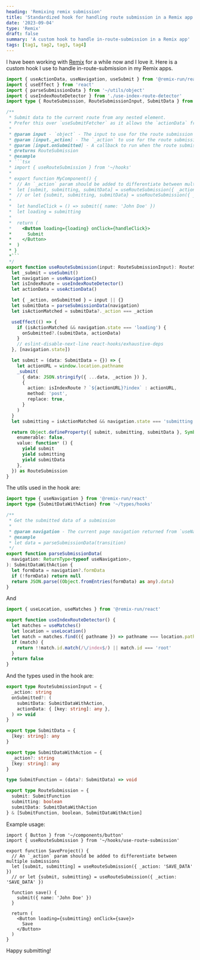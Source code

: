 ```yaml
---
heading: 'Remixing remix submission'
title: 'Standardized hook for handling route submission in a Remix app'
date: '2023-09-04'
type: 'Remix'
draft: false
summary: 'A custom hook to handle in-route-submission in a Remix app'
tags: [tag1, tag2, tag3, tag4]
---
```



I have been working with [Remix](https://remix.run) for a while now and I love it.
Here is a custom hook I use to handle in-route-submission in my Remix apps.

````ts:use-route-submission.ts
import { useActionData, useNavigation, useSubmit } from '@remix-run/react'
import { useEffect } from 'react'
import { parseSubmissionData } from '~/utils/object'
import { useIndexRouteDetector } from './use-index-route-detector'
import type { RouteSubmission, RouteSubmissionInput, SubmitData } from '~/types/hooks'

/**
 * Submit data to the current route from any nested element.
 * Prefer this over `useSubmitFetcher` as it allows the `actionData` from `useActionData` hook can be accessed from any nested component in the route no matter how deep it is.
 *
 * @param input - `object` - The input to use for the route submission
 * @param [input._action] - The `_action` to use for the route submission, it will be added to submit data
 * @param [input.onSubmitted] - A callback to run when the route submission is submitted
 * @returns RouteSubmission
 * @example
 * ```tsx
 * import { useRouteSubmission } from '~/hooks'
 *
 * export function MyComponent() {
 *  // An `_action` param should be added to differentiate between multiple submissions
 *  let [submit, submitting, submitData] = useRouteSubmission({ _action: 'myAction' })
 *  // or let {submit, submitting, submitData} = useRouteSubmission({ _action: 'myAction' })
 *
 *  let handleClick = () => submit({ name: 'John Doe' })
 *  let loading = submitting
 *
 *  return (
 *    <Button loading={loading} onClick={handleClick}>
 *      Submit
 *    </Button>
 *  )
 * }
 *```
 */
export function useRouteSubmission(input: RouteSubmissionInput): RouteSubmission {
  let _submit = useSubmit()
  let navigation = useNavigation()
  let isIndexRoute = useIndexRouteDetector()
  let actionData = useActionData()

  let { _action, onSubmitted } = input || {}
  let submitData = parseSubmissionData(navigation)
  let isActionMatched = submitData?._action === _action

  useEffect(() => {
    if (isActionMatched && navigation.state === 'loading') {
      onSubmitted?.(submitData, actionData)
    }
    // eslint-disable-next-line react-hooks/exhaustive-deps
  }, [navigation.state])

  let submit = (data: SubmitData = {}) => {
    let actionURL = window.location.pathname
    _submit(
      { data: JSON.stringify({ ...data, _action }) },
      {
        action: isIndexRoute ? `${actionURL}?index` : actionURL,
        method: 'post',
        replace: true,
      }
    )
  }
  let submitting = isActionMatched && navigation.state === 'submitting'

  return Object.defineProperty({ submit, submitting, submitData }, Symbol.iterator, {
    enumerable: false,
    value: function* () {
      yield submit
      yield submitting
      yield submitData
    },
  }) as RouteSubmission
}
````

The utils used in the hook are:

```ts:object.ts
import type { useNavigation } from '@remix-run/react'
import type {SubmitDataWithAction} from '~/types/hooks'

/**
 * Get the submitted data of a submission
 *
 * @param navigation - The current page navigation returned from `useNavigation` hook
 * @example
 * let data = parseSubmissionData(transition)
 */
export function parseSubmissionData(
  navigation: ReturnType<typeof useNavigation>,
): SubmitDataWithAction {
  let formData = navigation?.formData
  if (!formData) return null
  return JSON.parse((Object.fromEntries(formData) as any).data)
}
```

And

```ts:use-index-route-detector.ts
import { useLocation, useMatches } from '@remix-run/react'

export function useIndexRouteDetector() {
  let matches = useMatches()
  let location = useLocation()
  let match = matches.find(({ pathname }) => pathname === location.pathname)
  if (match) {
    return !!match.id.match(/\/index$/) || match.id === 'root'
  }
  return false
}
```

And the types used in the hook are:

```ts:hooks.ts
export type RouteSubmissionInput = {
  _action: string
  onSubmitted?: (
    submitData: SubmitDataWithAction,
    actionData: { [key: string]: any },
  ) => void
}

export type SubmitData = {
  [key: string]: any
}

export type SubmitDataWithAction = {
  _action?: string
  [key: string]: any
}

type SubmitFunction = (data?: SubmitData) => void

export type RouteSubmission = {
  submit: SubmitFunction
  submitting: boolean
  submitData: SubmitDataWithAction
} & [SubmitFunction, boolean, SubmitDataWithAction]
```

Example usage:

```tsx:example.tsx
import { Button } from '~/components/button'
import { useRouteSubmission } from '~/hooks/use-route-submission'

export function SaveProject() {
  // An `_action` param should be added to differentiate between multiple submissions
  let [submit, submitting] = useRouteSubmission({ _action: 'SAVE_DATA' })
  // or let {submit, submitting} = useRouteSubmission({ _action: 'SAVE_DATA' })

  function save() {
    submit({ name: 'John Doe' })
  }

  return (
    <Button loading={submitting} onClick={save}>
      Save
    </Button>
  )
}
```

Happy submitting! <Twemoji emoji="clinking-beer-mugs" />
